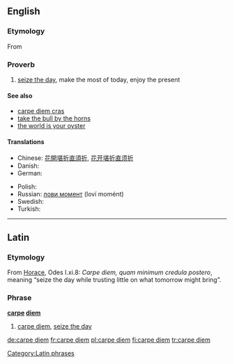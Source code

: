 ==English==

===Etymology===
From {{etyl|la|en}} {{term|carpe diem||seize the day|lang=la}}

===Proverb===
{{infl|en|proverb|head=[[carpe]] [[diem]]}}

# [[seize the day]], make the most of today, enjoy the present

====See also====
* [[carpe diem cras]]
* [[take the bull by the horns]]
* [[the world is your oyster]]

====Translations====
{{trans-top|Seize the day}}
* Chinese: [[花開堪折直須折]], [[花开堪折直须折]]
* Danish: {{t|da|fang dagen}}
* German: {{t|de|Nutze den Tag}}
{{trans-mid}}
* Polish: {{t|pl|chwytaj dzień}}
* Russian: [[лови момент]] (loví momént)
* Swedish: {{t-|sv|fånga dagen}}
* Turkish: {{t|tr|günü yakala}}
{{trans-bottom}}

----

==Latin==

===Etymology===
From [[Horace]], Odes I.xi.8: ''Carpe diem, quam minimum credula postero'', meaning “seize the day while trusting little on what tomorrow might bring”.

===Phrase===
'''[[carpe]] [[diem]]'''

# [[carpe diem#English|carpe diem]], [[seize the day]]

[[Category:Latin phrases]]

[[de:carpe diem]]
[[fr:carpe diem]]
[[pl:carpe diem]]
[[fi:carpe diem]]
[[tr:carpe diem]]